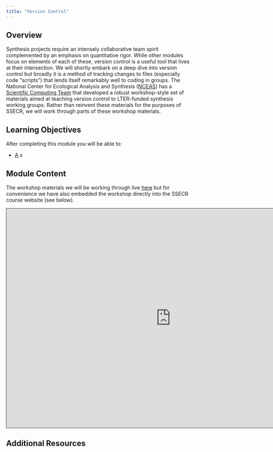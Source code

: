 ```yaml
---
title: "Version Control"
---
```


## Overview

Synthesis projects require an intensely collaborative team spirit complemented by an emphasis on quantitative rigor. While other modules focus on elements of each of these, version control is a useful tool that lives at their intersection. We will shortly embark on a deep dive into version control but broadly it is a method of tracking changes to files (especially code "scripts") that lends itself remarkably well to coding in groups. The National Center for Ecological Analysis and Synthesis ([NCEAS](https://www.nceas.ucsb.edu/)) has a [Scientific Computing Team](https://nceas.github.io/scicomp.github.io/) that developed a robust workshop-style set of materials aimed at teaching version control to LTER-funded synthesis working groups. Rather than reinvent these materials for the purposes of SSECR, we will work through parts of these workshop materials.

## Learning Objectives

After completing this module you will be able to: 

- <u>A</u> x

## Module Content

The workshop materials we will be working through live [here](https://nceas.github.io/scicomp-workshop-collaborative-coding/) but for convenience we have also embedded the workshop directly into the SSECR course website (see below).

 ```{=html}
<iframe src="https://nceas.github.io/scicomp-workshop-collaborative-coding/" height="600" width="900" style="border: 1px solid #2e3846;"></iframe>
```

## Additional Resources

